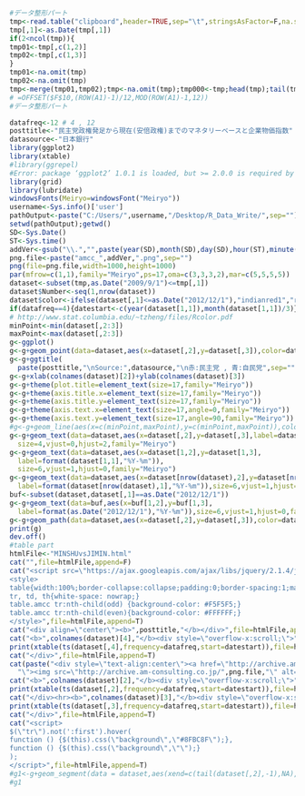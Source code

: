 ```r
#データ整形パート
tmp<-read.table("clipboard",header=TRUE,sep="\t",stringsAsFactor=F,na.strings=c("NA","-","－"),check.names=FALSE)
tmp[,1]<-as.Date(tmp[,1])
if(2<ncol(tmp)){
tmp01<-tmp[,c(1,2)]
tmp02<-tmp[,c(1,3)]
}
tmp01<-na.omit(tmp)
tmp02<-na.omit(tmp)
tmp<-merge(tmp01,tmp02);tmp<-na.omit(tmp);tmp000<-tmp;head(tmp);tail(tmp)
# =OFFSET($F$10,(ROW(A1)-1)/12,MOD(ROW(A1)-1,12))
#データ整形パート
```

```r
datafreq<-12 # 4 , 12
posttitle<-"民主党政権発足から現在(安倍政権)までのマネタリーベースと企業物価指数"
datasource<-"日本銀行"
library(ggplot2)
library(xtable)
#library(ggrepel)
#Error: package ‘ggplot2’ 1.0.1 is loaded, but >= 2.0.0 is required by ‘ggrepel’
library(grid)
library(lubridate)
windowsFonts(Meiryo=windowsFont("Meiryo"))
username<-Sys.info()['user']
pathOutput<-paste("C:/Users/",username,"/Desktop/R_Data_Write/",sep="")
setwd(pathOutput);getwd()
SD<-Sys.Date()
ST<-Sys.time()  
addVer<-gsub("\\.","",paste(year(SD),month(SD),day(SD),hour(ST),minute(ST),second(ST),sep=""))
png.file<-paste("amcc_",addVer,".png",sep="")
png(file=png.file,width=1000,height=1000)
par(mfrow=c(1,1),family="Meiryo",ps=17,oma=c(3,3,3,2),mar=c(5,5,5,5))
dataset<-subset(tmp,as.Date("2009/9/1")<=tmp[,1])
dataset$Number<-seq(1,nrow(dataset))
dataset$color<-ifelse(dataset[,1]<=as.Date("2012/12/1"),"indianred1","royalblue")
if(datafreq==4){datestart<-c(year(dataset[1,1]),month(dataset[1,1])/3)}else{datestart<-c(year(dataset[1,1]),month(dataset[1,1]))}
# http://www.stat.columbia.edu/~tzheng/files/Rcolor.pdf
minPoint<-min(dataset[,2:3])
maxPoint<-max(dataset[,2:3])
g<-ggplot()
g<-g+geom_point(data=dataset,aes(x=dataset[,2],y=dataset[,3]),color=dataset$color,size=4)
g<-g+ggtitle(
  paste(posttitle,"\nSource:",datasource,"\n赤:民主党 , 青:自民党",sep=""))
g<-g+xlab(colnames(dataset)[2])+ylab(colnames(dataset)[3])
g<-g+theme(plot.title=element_text(size=17,family="Meiryo"))
g<-g+theme(axis.title.x=element_text(size=17,family="Meiryo")) 
g<-g+theme(axis.title.y=element_text(size=17,family="Meiryo")) 
g<-g+theme(axis.text.x=element_text(size=17,angle=0,family="Meiryo")) 
g<-g+theme(axis.text.y=element_text(size=17,angle=90,family="Meiryo"))
#g<-g+geom_line(aes(x=c(minPoint,maxPoint),y=c(minPoint,maxPoint)),color="black")
g<-g+geom_text(data=dataset,aes(x=dataset[,2],y=dataset[,3],label=dataset$Number),
  size=4,vjust=0,hjust=2,family="Meiryo")
g<-g+geom_text(data=dataset,aes(x=dataset[1,2],y=dataset[1,3],
  label=format(dataset[1,1],"%Y-%m")),
  size=6,vjust=1,hjust=0,family="Meiryo")
g<-g+geom_text(data=dataset,aes(x=dataset[nrow(dataset),2],y=dataset[nrow(dataset),3],
  label=format(dataset[nrow(dataset),1],"%Y-%m")),size=6,vjust=1,hjust=1,family="Meiryo")
buf<-subset(dataset,dataset[,1]==as.Date("2012/12/1"))
g<-g+geom_text(data=buf,aes(x=buf[1,2],y=buf[1,3],
  label=format(as.Date("2012/12/1"),"%Y-%m")),size=6,vjust=1,hjust=0,family="Meiryo")
g<-g+geom_path(data=dataset,aes(x=dataset[,2],y=dataset[,3]),color=dataset$color,size=0.5)
print(g)
dev.off()
#table part
htmlFile<-"MINSHUvsJIMIN.html"
cat("",file=htmlFile,append=F)
cat("<script src=\"https://ajax.googleapis.com/ajax/libs/jquery/2.1.4/jquery.min.js\"></script>
<style>
table{width:100%;border-collapse:collapse;padding:0;border-spacing:1;margin-left: auto;margin-right: auto;}
tr, td, th{white-space: nowrap;}
table.amcc tr:nth-child(odd) {background-color: #F5F5F5;}
table.amcc tr:nth-child(even){background-color: #FFFFFF;}
</style>",file=htmlFile,append=T)
cat("<div align=\"center\"><b>",posttitle,"</b></div>",file=htmlFile,append=T)
cat("<b>",colnames(dataset)[4],"</b><div style=\"overflow-x:scroll;\">",file=htmlFile,append=T)
print(xtable(ts(dataset[,4],frequency=datafreq,start=datestart)),file=htmlFile,append=T,type="html",include.rownames=T,html.table.attributes="class='amcc'")
cat("</div>",file=htmlFile,append=T)
cat(paste("<div style=\"text-align:center\"><a href=\"http://archive.am-consulting.co.jp/",png.file,
  "\"><img src=\"http://archive.am-consulting.co.jp/",png.file,"\" alt=\"\" title=\"\" width=\"100%\"></a></div><br>",sep=""),file=htmlFile,append=T)
cat("<b>",colnames(dataset)[2],"</b><div style=\"overflow-x:scroll;\">",file=htmlFile,append=T)
print(xtable(ts(dataset[,2],frequency=datafreq,start=datestart)),file=htmlFile,append=T,type="html",include.rownames=T,html.table.attributes="class='amcc'")
cat("</div><hr><b>",colnames(dataset)[3],"</b><div style=\"overflow-x:scroll;\">",file=htmlFile,append=T)
print(xtable(ts(dataset[,3],frequency=datafreq,start=datestart)),file=htmlFile,append=T,type="html",include.rownames=T,html.table.attributes="class='amcc'")
cat("</div>",file=htmlFile,append=T)
cat("<script>
$(\"tr\").not(':first').hover(
function () {$(this).css(\"background\",\"#8FBC8F\");}, 
function () {$(this).css(\"background\",\"\");}
);
</script>",file=htmlFile,append=T)
#g1<-g+geom_segment(data = dataset,aes(xend=c(tail(dataset[,2],-1),NA),yend=c(tail(dataset[,3],-1),NA)),arrow=arrow(angle=10,length=unit(0.4,"cm"),ends="last",type="open"))
#g1
```